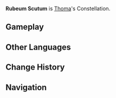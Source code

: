 {{Constellation Overview Infobox
|title     = Rubeum Scutum
|character = Thoma
|meaning   = Red Shield
}}
'''Rubeum Scutum''' is [[Thoma]]'s Constellation.

==Gameplay==
{{Constellation Table|Thoma}}

==Other Languages==
{{Other Languages
|en      = Rubeum Scutum
|en_lang = la
|en_tl   = Red Shield
|zhs     = 赤楯座
|zhs_rm  = Chì Dùn Zuò
|zht     = 赤楯座
|zht_rm  = Chì Dùn Zuò
|zh_tl   = Red Shield Constellation
|ja      = 赤楯座
|ja_rm   = Sekijun-za{{Assumed}}
|ja_tl   = Red Shield Constellation
|ko      = 붉은 방패자리
|ko_rm   = Bulgeun Bangpae-jari
|ko_tl   = Red Shield Constellation
|es      = Rubeum Scuta
|es_tl   = 
|fr      = Rubeum Scutum
|ru      = Красный Щит
|ru_tl   = Red Shield
|th      = Rubeum Scutum
|vi      = Cung Xích Thuẫn
|vi_tl   = 
|de      = Rubeum Scutum
|id      = Rubeum Scutum
|pt      = Rubeum Scutum
}}

==Change History==
{{Change History|2.2}}

==Navigation==
{{Constellation Navbox}}